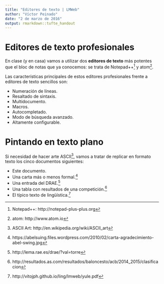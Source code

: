 ```yaml
---
title: "Editores de texto | LMWeb"
author: "Víctor Peinado"
date: "2 de marzo de 2016"
output: rmarkdown::tufte_handout
---
```


# Editores de texto profesionales

En clase (y en casa) vamos a utilizar dos **editores de texto** más potentes que el bloc de notas que ya conocemos: se trata de Notepad++[^notepad] y atom[^atom].

Las características principales de estos editores profesionales frente a editores de texto sencillos son:

- Numeración de líneas.
- Resaltado de sintaxis.
- Multidocumento.
- Macros.
- Autocompletado.
- Modo de búsqueda avanzado.
- Altamente configurable.


# Pintando en texto plano

Si necesidad de hacer arte ASCII[^asciiart], vamos a tratar de replicar en formato texto los cinco documentos siguientes:

- Este documento.
- Una carta más o menos formal.[^carta]
- Una entrada del DRAE.[^drae]
- Una tabla con resultados de una competición.[^tabla]
- El típico texto de lingüística.[^yule]


[^notepad]: Notepad++: http://notepad-plus-plus.org

[^atom]: atom: http://www.atom.io

[^asciiart]: ASCII Art: http://en.wikipedia.org/wiki/ASCII_art

[^carta]: https://abelsuing.files.wordpress.com/2010/02/carta-agradecimiento-abel-swing.jpg

[^drae]: http://lema.rae.es/drae/?val=torre

[^tabla]: http://resultados.as.com/resultados/baloncesto/acb/2014_2015/clasificacion

[^yule]: http://vitojph.github.io/ling/lmweb/yule.pdf